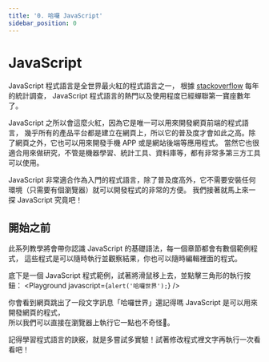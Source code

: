 ```yaml
---
title: '0. 哈囉 JavaScript'
sidebar_position: 0
---
```


# JavaScript
JavaScript 程式語言是全世界最火紅的程式語言之一，
根據 [stackoverflow](https://insights.stackoverflow.com/survey/2021) 每年的統計調查，
JavaScript 程式語言的熱門以及使用程度已經蟬聯第一寶座數年了。

JavaScript 之所以會這麼火紅，因為它是唯一可以用來開發網頁前端的程式語言，
幾乎所有的產品平台都是建立在網頁上，所以它的普及度才會如此之高。除了網頁之外，它也可以用來開發手機 APP 或是網站後端等應用程式。
當然它也很適合用來做研究，不管是機器學習、統計工具、資料庫等，都有非常多第三方工具可以使用。

JavaScript 非常適合作為入門的程式語言，除了普及度高外，它不需要安裝任何環境（只需要有個瀏覽器）就可以開發程式的非常的方便。
我們接著就馬上來一探 JavaScript 究竟吧！

## 開始之前
此系列教學將會帶你認識 JavaScript 的基礎語法，每一個章節都會有數個範例程式，
這些程式是可以隨時執行並觀察結果，你也可以隨時編輯裡面的程式。

底下是一個 JavaScript 程式範例，試著將滑鼠移上去，並點擊三角形的執行按鈕：
<Playground javascript={`alert('哈囉世界');`} />

你會看到網頁跳出了一段文字訊息「哈囉世界」還記得嗎 JavaScript 是可以用來開發網頁的程式，<br/>
所以我們可以直接在瀏覽器上執行它一點也不奇怪。

記得學習程式語言的訣竅，就是多嘗試多實驗！試著修改程式裡文字再執行一次看看吧！